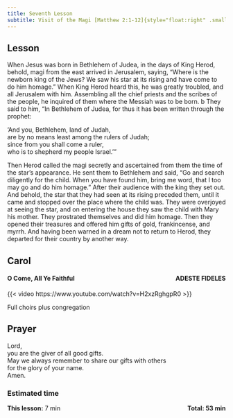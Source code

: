 ```yaml
---
title: Seventh Lesson
subtitle: Visit of the Magi [Matthew 2:1-12]{style="float:right" .small}
---
```


## Lesson 

When Jesus was born in Bethlehem of Judea, in the days of King Herod, behold, magi from the east arrived in Jerusalem,
saying, “Where is the newborn king of the Jews? We saw his star at its rising and have come to do him homage.”
When King Herod heard this, he was greatly troubled, and all Jerusalem with him.
Assembling all the chief priests and the scribes of the people, he inquired of them where the Messiah was to be born.
b They said to him, “In Bethlehem of Judea, for thus it has been written through the prophet:

‘And you, Bethlehem, land of Judah,  
are by no means least among the rulers of Judah;  
since from you shall come a ruler,  
who is to shepherd my people Israel.’”  

Then Herod called the magi secretly and ascertained from them the time of the star’s appearance.
He sent them to Bethlehem and said, “Go and search diligently for the child. When you have found him, bring me word, that I too may go and do him homage.”
After their audience with the king they set out. And behold, the star that they had seen at its rising preceded them, until it came and stopped over the place where the child was.
They were overjoyed at seeing the star,
and on entering the house they saw the child with Mary his mother. They prostrated themselves and did him homage. Then they opened their treasures and offered him gifts of gold, frankincense, and myrrh.
And having been warned in a dream not to return to Herod, they departed for their country by another way.

## Carol

#### O Come, All Ye Faithful [ADESTE FIDELES]{style="float:right" .small}

{{< video https://www.youtube.com/watch?v=H2xzRghgpR0 >}}

Full choirs plus congregation

## Prayer

Lord,  
you are the giver of all good gifts.  
May we always remember to share our gifts with others  
for the glory of your name.  
Amen.

### Estimated time

**This lesson:** 7 min [**Total: 53 min** ]{style="float:right" .small}